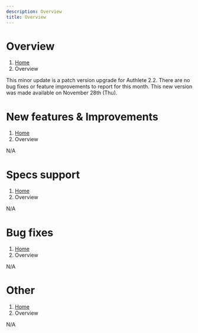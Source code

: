 ```yaml
---
description: Overview
title: Overview
---
```



# Overview
1. [Home](https://www.authlete.com/)
3. Overview

This minor update is a patch version upgrade for Authlete 2.2.
There are no bug fixes or feature improvements to report for this month.
This new version was made available on November 28th (Thu).

# New features & Improvements
1. [Home](https://www.authlete.com/)
3. Overview

N/A

# Specs support
1. [Home](https://www.authlete.com/)
3. Overview

N/A

# Bug fixes
1. [Home](https://www.authlete.com/)
3. Overview

N/A

# Other
1. [Home](https://www.authlete.com/)
3. Overview

N/A
